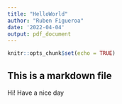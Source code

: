 ---
title: "HelloWorld"
author: "Ruben Figueroa"
date: '2022-04-04'
output: pdf_document
---

```{r setup, include=FALSE}
knitr::opts_chunk$set(echo = TRUE)
```

## This is a markdown file

Hi! Have a nice day